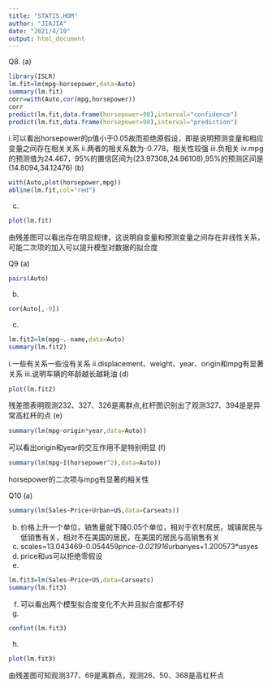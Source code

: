 ---
title: "STATIS.HOM"
author: "JIAJIA"
date: "2021/4/10"
output: html_document
---
Q8.
(a)
```{r}
library(ISLR)
lm.fit=lm(mpg~horsepower,data=Auto)
summary(lm.fit)
corr=with(Auto,cor(mpg,horsepower))
corr
predict(lm.fit,data.frame(horsepower=98),interval="confidence")
predict(lm.fit,data.frame(horsepower=98),interval="prediction")
```
i.可以看出horsepower的p值小于0.05故而拒绝原假设，即是说明预测变量和相应变量之间存在相关关系
ii.两者的相关系数为-0.778，相关性较强
iii.负相关
iv.mpg的预测值为24.467，95%的置信区间为(23.97308,24.96108),95%的预测区间是(14.8094,34.12476)
(b)
```{r}
with(Auto,plot(horsepower,mpg))
abline(lm.fit,col="red")
```
(c)
```{r}
plot(lm.fit)
```
由残差图可以看出存在明显规律，这说明自变量和预测变量之间存在非线性关系，可能二次项的加入可以提升模型对数据的拟合度

Q9
(a)
```{r}
pairs(Auto)
```
(b)
```{r}
cor(Auto[,-9])
```
(c)
```{r}
lm.fit2=lm(mpg~.-name,data=Auto)
summary(lm.fit2)
```
i.一些有关系一些没有关系
ii.displacement、weight、year、origin和mpg有显著关系
iii.说明车辆的年龄越长越耗油
(d)
```{r}
plot(lm.fit2)
```
残差图表明观测232、327、326是离群点,杠杆图识别出了观测327、394是是异常高杠杆的点
(e)
```{r}
summary(lm(mpg~origin*year,data=Auto))
```
可以看出origin和year的交互作用不是特别明显
(f)
```{r}
summary(lm(mpg~I(horsepower^2),data=Auto))
```
horsepower的二次项与mpg有显著的相关性

Q10
(a)
```{r}
summary(lm(Sales~Price+Urban+US,data=Carseats))
```
(b)
价格上升一个单位，销售量就下降0.05个单位，相对于农村居民，城镇居民与低销售有关，相对不在美国的居民，在美国的居民与高销售有关
(c)
scales=13.043469-0.054459*price-0.021916*urbanyes+1.200573*usyes
(d)
price和us可以拒绝零假设
(e)
```{r}
lm.fit3=lm(Sales~Price+US,data=Carseats)
summary(lm.fit3)
```
(f)
可以看出两个模型拟合度变化不大并且拟合度都不好
(g)
```{r}
confint(lm.fit3)
```
(h)
```{r}
plot(lm.fit3)
```
由残差图可知观测377、69是离群点，观测26、50、368是高杠杆点
